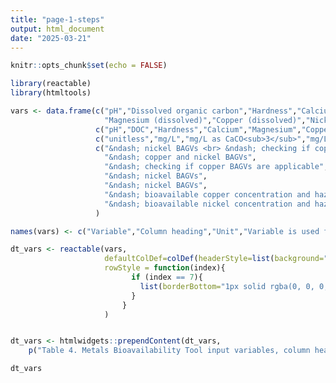 ```yaml
---
title: "page-1-steps"
output: html_document
date: "2025-03-21"
---
```


```r
knitr::opts_chunk$set(echo = FALSE)
```

```r

library(reactable)
library(htmltools)

vars <- data.frame(c("pH","Dissolved organic carbon","Hardness","Calcium (dissolved)",
                     "Magnesium (dissolved)","Copper (dissolved)","Nickel (dissolved)"),
                   c("pH","DOC","Hardness","Calcium","Magnesium","Copper","Nickel"),
                   c("unitless","mg/L","mg/L as CaCO<sub>3</sub>","mg/L","mg/L","&micro;g/L","&micro;g/L"),
                   c("&ndash; nickel BAGVs <br> &ndash; checking if copper BAGVs are applicable",
                     "&ndash; copper and nickel BAGVs",
                     "&ndash; checking if copper BAGVs are applicable",
                     "&ndash; nickel BAGVs",
                     "&ndash; nickel BAGVs",
                     "&ndash; bioavailable copper concentration and hazard quotients",
                     "&ndash; bioavailable nickel concentration and hazard quotients")
                   )

names(vars) <- c("Variable","Column heading","Unit","Variable is used for")

dt_vars <- reactable(vars,
                     defaultColDef=colDef(headerStyle=list(background="#bacdda"), html=TRUE),
                     rowStyle = function(index){
                           if (index == 7){
                             list(borderBottom="1px solid rgba(0, 0, 0, 0.05)")
                           }
                         }
                     )


dt_vars <- htmlwidgets::prependContent(dt_vars, 
    p("Table 4. Metals Bioavailability Tool input variables, column headings, different calculations", style="font-size:80%"))

dt_vars

```